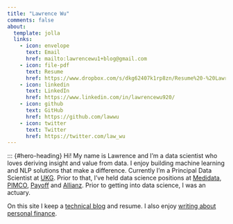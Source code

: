 ```yaml
---
title: "Lawrence Wu"
comments: false
about:
  template: jolla
  links:
    - icon: envelope
      text: Email
      href: mailto:lawrencewu1+blog@gmail.com
    - icon: file-pdf
      text: Resume
      href: https://www.dropbox.com/s/dkg62407k1rp8zn/Resume%20-%20Lawrence%20Wu.pdf?dl=0
    - icon: linkedin
      text: LinkedIn
      href: https://www.linkedin.com/in/lawrencewu920/
    - icon: github
      text: GitHub
      href: https://github.com/lawwu
    - icon: twitter
      text: Twitter
      href: https://twitter.com/law_wu      
---
```



::: {#hero-heading}
Hi! My name is Lawrence and I'm a data scientist who loves deriving insight and value from data. I enjoy  building machine learning and NLP solutions that make a difference. Currently I'm a Principal Data Scientist at [UKG](https://www.ukg.com/). Prior to that, I've held data science positions at [Medidata](https://www.medidata.com/), [PIMCO](https://www.pimco.com/), [Payoff](https://happymoney.com/) and [Allianz](https://allianz.com/). Prior to getting into data science, I was an actuary.

On this site I keep a [technical blog](https://lawwu.github.io/blog.html) and resume. I also enjoy [writing about personal finance](https://lawwu.github.io/modest-money-guide/).